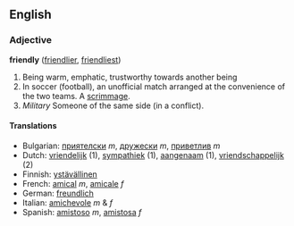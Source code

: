 ==English==
===Adjective===
'''friendly''' ([[friendlier]], [[friendliest]])

#Being warm, emphatic, trustworthy towards another being
#In soccer (football), an unofficial match arranged at the convenience of the two teams. A [[scrimmage]].
#''Military'' Someone of the same side (in a conflict).

==== Translations ====
*Bulgarian: [[приятелски]] ''m'', [[дружески]] ''m'', [[приветлив]] ''m''
*Dutch: [[vriendelijk]] (1), [[sympathiek]] (1), [[aangenaam]] (1), [[vriendschappelijk]] (2)
*Finnish: [[ystävällinen]]
*French: [[amical]] ''m'', [[amicale]] ''f''
*German: [[freundlich]]
*Italian: [[amichevole]] ''m'' & ''f''
*Spanish: [[amistoso]] ''m'', [[amistosa]] ''f''